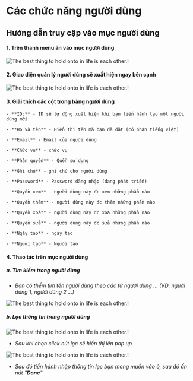 # Các chức năng người dùng

## Hướng dẫn truy cập vào mục người dùng

#### 1. Trên thanh menu ấn vào mục người dùng

![The best thing to hold onto in life is each other.!](https://raw.githubusercontent.com/tuan2099/Images/main/Screenshot_48.png)

#### 2. Giao diện quản lý người dùng sẽ xuất hiện ngay bên cạnh

![The best thing to hold onto in life is each other.!](https://raw.githubusercontent.com/tuan2099/Images/main/Screenshot_49.png)

#### 3. Giải thích các cột trong bảng người dùng

    - **ID:** - ID sẽ tự động xuât hiện khi bạn tiến hành tạo một người dùng mới

    - **Họ và tên** - Hiển thị tên mà bạn đã đặt (có nhận tiếng việt)

    - **Email** - Email của người dùng

    - **Chức vụ** - chức vụ

    - **Phân quyền** - Quền sử dụng

    - **Ghi chú** - ghi chú cho người dùng

    - **Password** - Password đăng nhập (đang phát triển)

    - **Quyền xem** - người dùng này đc xem những phần nào

    - **Quyền thêm** - người dùng này đc thêm những phần nào

    - **Quyền xoá** - người dùng này đc xoá những phần nào

    - **Quyền sửa** - người dùng này đc sửa những phần nào

    - **Ngày tạo** - ngày tạo

    - **Người tạo** - Người tạo

#### 4. Thao tác trên mục người dùng

##### a. Tìm kiếm trong người dùng

- _Bạn có thểm tìm tên người dùng theo các từ người dùng ... (VD: người dùng 1, người dùng 2 ...)_

![The best thing to hold onto in life is each other.!](https://raw.githubusercontent.com/tuan2099/Images/main/Screenshot_50.png)

##### b. Lọc thông tin trong người dùng

![The best thing to hold onto in life is each other.!](https://raw.githubusercontent.com/tuan2099/Images/main/Screenshot_51.png)

- _Sau khi chọn click nút lọc sẽ hiển thị lên pop up_

![The best thing to hold onto in life is each other.!](https://raw.githubusercontent.com/tuan2099/Images/main/Screenshot_52.png)

- _Sau đó tiến hành nhập thông tin lọc bạn mong muốn vào ô, sau đó ấn nút "**Done**"_
